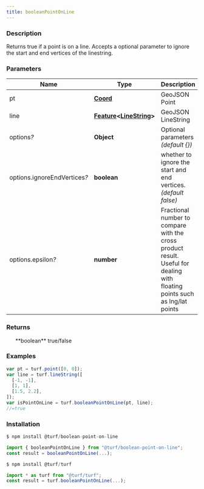 ```yaml
---
title: booleanPointOnLine
---
```



### Description

Returns true if a point is on a line. Accepts a optional parameter to ignore the
start and end vertices of the linestring.

### Parameters

| Name                              | Type                                                                                                                             | Description                                                                                                                |
| --------------------------------- | -------------------------------------------------------------------------------------------------------------------------------- | -------------------------------------------------------------------------------------------------------------------------- |
| pt                                | **[Coord](https://tools.ietf.org/html/rfc7946#section-3.1.1)**                                                                   | GeoJSON Point                                                                                                              |
| line                              | **[Feature](https://tools.ietf.org/html/rfc7946#section-3.2)\<[LineString](https://tools.ietf.org/html/rfc7946#section-3.1.4)>** | GeoJSON LineString                                                                                                         |
| options<i>?</i>                   | **Object**                                                                                                                       | Optional parameters _(default \{})_                                                                                        |
| options.ignoreEndVertices<i>?</i> | **boolean**                                                                                                                      | whether to ignore the start and end vertices. _(default false)_                                                            |
| options.epsilon<i>?</i>           | **number**                                                                                                                       | Fractional number to compare with the cross product result. Useful for dealing with floating points such as lng/lat points |

### Returns

<ul>
  **boolean** true/false

</ul>

### Examples

```javascript
var pt = turf.point([0, 0]);
var line = turf.lineString([
  [-1, -1],
  [1, 1],
  [1.5, 2.2],
]);
var isPointOnLine = turf.booleanPointOnLine(pt, line);
//=true
```

### Installation

```javascript
$ npm install @turf/boolean-point-on-line

import { booleanPointOnLine } from "@turf/boolean-point-on-line";
const result = booleanPointOnLine(...);
```

```javascript
$ npm install @turf/turf

import * as turf from "@turf/turf";
const result = turf.booleanPointOnLine(...);
```
